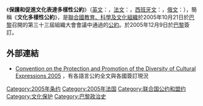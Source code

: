 《'''保護和促進文化表達多樣性公約'''》（[[英文|英文]]：'''{{lang|en|Convention on the Protection and Promotion of the Diversity of Cultural Expressions}}'''，[[法文|法文]]：'''{{lang|fr|Convention sur la protection et la promotion de la diversité des expressions culturelles}}'''，[[西班牙文|西班牙文]]：'''{{lang|es|Convención sobre la protección y la promoción de la diversidad de las expresiones culturales}}'''，[[俄文|俄文]]：'''{{lang|ru|Конвенция об охране и поощрении разнообразия форм культурного самовыражения}}'''），簡稱《'''文化多樣性公約'''》，是[[聯合國教育科學文化組織|聯合國教育、科學及文化組織]]於2005年10月21日於[[巴黎|巴黎]]召開的第三十三屆組織大會會議中通過的[[公約|公約]]。於2005年12月9日於[[巴黎|巴黎]]簽訂。

{{wikisource|保護和促進文化表現形式多樣性公約}}
==外部連結==
*{{en icon}}[http://portal.unesco.org/en/ev.php-URL_ID=31038&URL_DO=DO_TOPIC&URL_SECTION=201.html Convention on the Protection and Promotion of the Diversity of Cultural Expressions 2005] {{Wayback|url=http://portal.unesco.org/en/ev.php-URL_ID%3D31038%26URL_DO%3DDO_TOPIC%26URL_SECTION%3D201.html |date=20201123201757 }}，有各語言公約全文與各國簽訂現況

{{UN-stub}}
[[Category:2005年条约|Category:2005年条约]]
[[Category:2005年法国|Category:2005年法国]]
[[Category:联合国公约和盟约|Category:联合国公约和盟约]]
[[Category:文化保护|Category:文化保护]]
[[Category:巴黎政治史|Category:巴黎政治史]]